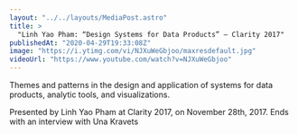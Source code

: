 ```yaml
---
layout: "../../layouts/MediaPost.astro"
title: >
  "Linh Yao Pham: “Design Systems for Data Products” — Clarity 2017"
publishedAt: "2020-04-29T19:33:08Z"
image: "https://i.ytimg.com/vi/NJXuWeGbjoo/maxresdefault.jpg"
videoUrl: "https://www.youtube.com/watch?v=NJXuWeGbjoo"
---
```


Themes and patterns in the design and application of systems for data products, analytic tools, and visualizations.

Presented by Linh Yao Pham at Clarity 2017, on November 28th, 2017. Ends with an interview with Una Kravets

